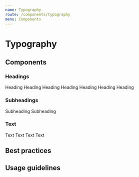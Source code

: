 ```yaml
---
name: Typography
route: /components/typography
menu: Components
---
```





# Typography

## Components

### Headings

<Playground wrapper={Wrapper}>
  <Fragment>
    <Heading element="h3" size={Heading.KILO}>Heading</Heading>
    <Heading element="h3" size={Heading.MEGA}>Heading</Heading>
    <Heading element="h3" size={Heading.GIGA}>Heading</Heading>
    <Heading element="h3" size={Heading.TERA}>Heading</Heading>
    <Heading element="h3" size={Heading.PETA}>Heading</Heading>
    <Heading element="h3" size={Heading.EXA}>Heading</Heading>
    <Heading element="h3" size={Heading.ZETTA}>Heading</Heading>
  </Fragment>
</Playground>

<PropTable component={Heading}/>

### Subheadings

<Playground wrapper={Wrapper}>
  <Fragment>
    <Subheading element="h3" size={SubHeading.KILO}>Subheading</Subheading>
    <Subheading element="h3" size={SubHeading.MEGA}>Subheading</Subheading>
  </Fragment>
</Playground>

<PropTable component={Subheading}/>


### Text

<Playground wrapper={Wrapper}>
  <Fragment>
    <Text>Text</Text>
    <Text bold size={Text.KILO}>Text</Text>
    <Text italic size={Text.KILO}>Text</Text>
    <Text element="span" size={Text.MEGA}>Text</Text>
  </Fragment>
</Playground>

<PropTable component={Text}/>


## Best practices

## Usage guidelines
